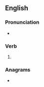 ==English==

===Pronunciation===
* {{IPA|/æmpt/|lang=en}}

===Verb===
{{head|en|verb form}}

# {{en-past of|amp}}

===Anagrams===
* {{anagrams|en|AMEPD}}
